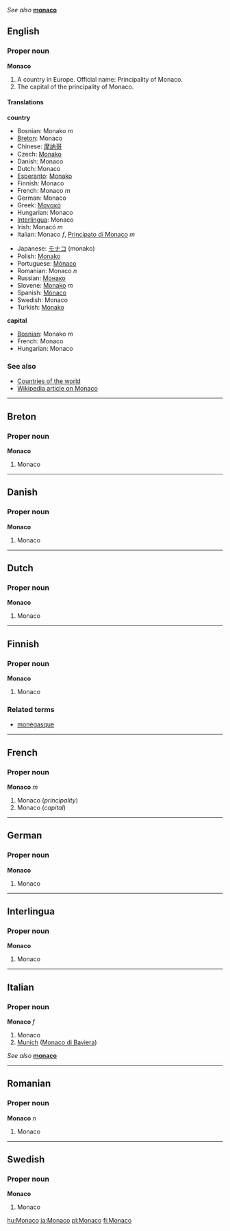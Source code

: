 ''See also'' '''[[monaco]]'''

==English==
===Proper noun===
'''Monaco'''

#<!--DefA-->A country in Europe. Official name: Principality of Monaco.
#<!--DefB-->The capital of the principality of Monaco.

====Translations====

<!--DefA-->'''country'''
{{top}}
<!--Put translations for languages from A to I here-->
*Bosnian: Monako ''m''
*[[Breton]]: Monaco
*Chinese: [[摩纳哥]]
*Czech: [[Monako]]
*Danish: Monaco
*Dutch: Monaco
*[[Esperanto]]: [[Monako]]
*Finnish: Monaco
*French: Monaco ''m''
*German: Monaco
*Greek: [[Μονακό]]
*Hungarian: Monaco
*[[Interlingua]]: Monaco
*Irish: Monacó ''m''
*Italian: Monaco ''f'', [[Principato di Monaco]] ''m''
{{mid}}
<!--Put translations for languages from J to Z here-->
*Japanese: [[モナコ]] (monako)
*Polish: [[Monako]]
*Portuguese: [[Mónaco]]
*Romanian: Monaco ''n''
*Russian: [[Монако]]
*Slovene: [[Monako]] ''m''
*Spanish: [[Mónaco]]
*Swedish: Monaco
*Turkish: [[Monako]]
{{bottom}}

<!--DefB-->'''capital'''
{{top}}
<!--Put translations for languages from A to I here-->
*[[Bosnian]]: Monako ''m''
*French: Monaco
*Hungarian: Monaco
{{mid}}
<!--Put translations for languages from J to Z here-->
{{bottom}}

===See also===
*[[Countries of the world]]
*[[w:Monaco|Wikipedia article on Monaco]]

----
==Breton==
===Proper noun===
'''Monaco'''

#<!--DefA-->Monaco

----
==Danish==
===Proper noun===
'''Monaco'''

#<!--DefA-->Monaco

----
==Dutch==
===Proper noun===
'''Monaco'''

#<!--DefA-->Monaco

----
==Finnish==
===Proper noun===
'''Monaco'''

#<!--DefA-->Monaco

===Related terms===
*[[monégasque]]

----
==French==
===Proper noun===
'''Monaco''' ''m''

#<!--DefA-->Monaco (''principality'')
#<!--DefB-->Monaco (''capital'')

----
==German==
===Proper noun===
'''Monaco'''

#<!--DefA-->Monaco

----
==Interlingua==
===Proper noun===
'''Monaco'''

#<!--DefA-->Monaco

----
==Italian==
===Proper noun===
'''Monaco''' ''f''

#<!--DefA-->Monaco
#<!--DefC--> [[Munich]] ([[Monaco di Baviera]])

''See also'' '''[[monaco]]'''

----
==Romanian==
===Proper noun===
'''Monaco''' ''n''

#<!--DefA-->Monaco

----
==Swedish==
===Proper noun===
'''Monaco'''

#<!--DefA-->Monaco

[[hu:Monaco]]
[[ja:Monaco]]
[[pl:Monaco]]
[[fi:Monaco]]